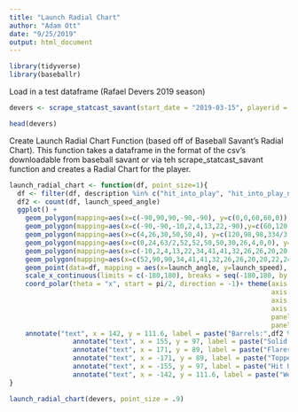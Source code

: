 ```yaml
---
title: "Launch Radial Chart"
author: "Adam Ott"
date: "9/25/2019"
output: html_document
---
```


```r
library(tidyverse)
library(baseballr)
```
Load in a test dataframe (Rafael Devers 2019 season)

```r
devers <- scrape_statcast_savant(start_date = "2019-03-15", playerid = playerid_lookup("Devers", "Rafael")$mlbam_id)

head(devers)

```

Create Launch Radial Chart Function (based off of Baseball Savant's Radial Chart). This function takes a dataframe in the format of the csv's downloadable from baseball savant or via teh scrape_statcast_savant function and creates a Radial Chart for the player.

```r
launch_radial_chart <- function(df, point_size=1){
  df <- filter(df, description %in% c("hit_into_play", "hit_into_play_no_out", "hit_into_play_score"))
  df2 <- count(df, launch_speed_angle)
  ggplot() +
    geom_polygon(mapping=aes(x=c(-90,90,90,-90,-90), y=c(0,0,60,60,0)), alpha = .2, fill = "gold") +
    geom_polygon(mapping=aes(x=c(-90,-90,-10,2,4,13,22,-90),y=c(60,120,120,93,85,72,60,60)), alpha = .2, fill = "darkgreen")+
    geom_polygon(mapping=aes(x=c(4,26,30,50,50,4), y=c(120,98,98,334/3,120,120)), alpha = .8, fill = "red")+
    geom_polygon(mapping=aes(x=c(0,24,63/2,52,52,50,50,30,26,4,0,0), y=c(119,95,95,326/3,120,120,334/3,98,98,120,120,119)), fill = "pink", alpha=.5)+
    geom_polygon(mapping=aes(x=c(-10,2,4,13,22,34,41,41,32,26,26,20,20,22,0,0,-10), y =c(120,93,85,72,60,60,64,68,72,77,79,85,96,97,119,120,120)), alpha = .3, fill = "darkorange") +
    geom_polygon(mapping=aes(x=c(52,90,90,34,41,41,32,26,26,20,20,22,24,63/2,52,52),y=c(120,120,60,60,64,68,72,77,79,85,96,97,95,95,326/3,120)), fill="cornflowerblue", alpha=.2)+
    geom_point(data=df, mapping = aes(x=launch_angle, y=launch_speed), size = point_size)+
    scale_x_continuous(limits = c(-180,180), breaks = seq(-180,180, by = 30))+
    coord_polar(theta = "x", start = pi/2, direction = -1)+ theme(axis.line=element_blank(),axis.text.x=element_blank(),
                                                                  axis.text.y=element_blank(),axis.ticks=element_blank(),
                                                                  axis.title.x=element_blank(),
                                                                  axis.title.y=element_blank(),legend.position="none",
                                                                  panel.background=element_blank(),panel.border=element_rect(colour = "black", fill=NA, size=1),
                                                                  panel.grid.minor=element_blank(),plot.background=element_blank()) +
    annotate("text", x = 142, y = 111.6, label = paste("Barrels:",df2 %>% filter(launch_speed_angle == "6") %>% select(n)), col = "red", size = 3.2) +
                annotate("text", x = 155, y = 97, label = paste("Solid Contact:",df2 %>% filter(launch_speed_angle == "5") %>% select(n)), col = "pink", size = 3.2) +
                annotate("text", x = 171, y = 89, label = paste("Flares & Burners:",df2 %>% filter(launch_speed_angle == "4") %>% select(n)), col = "orange", size = 3.2) +
                annotate("text", x = -171, y = 89, label = paste("Topped:",df2 %>% filter(launch_speed_angle == "3") %>% select(n)), col = "darkgreen", size = 3.2) +
                annotate("text", x = -155, y = 97, label = paste("Hit Under:",df2 %>% filter(launch_speed_angle == "2") %>% select(n)), col = "cornflowerblue", size = 3.2) +
                annotate("text", x = -142, y = 111.6, label = paste("Weak Contact:",df2 %>% filter(launch_speed_angle == "1") %>% select(n)), col = "gold", size = 3.2)
}
```

```r
launch_radial_chart(devers, point_size = .9)
```

